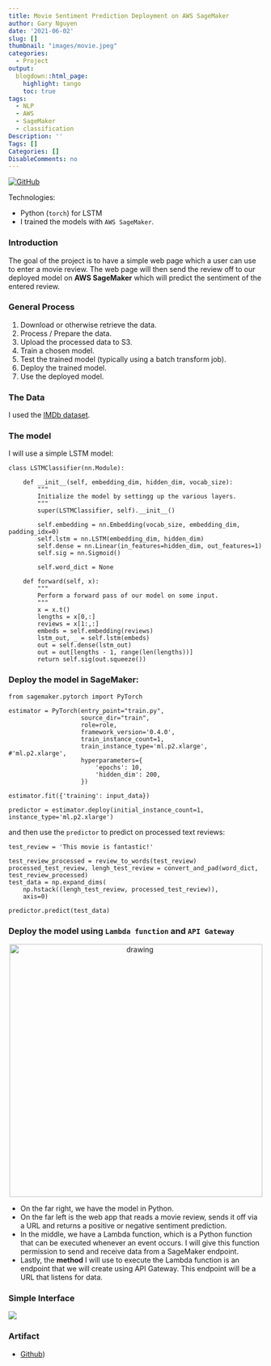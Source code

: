 ```yaml
---
title: Movie Sentiment Prediction Deployment on AWS SageMaker
author: Gary Nguyen
date: '2021-06-02'
slug: []
thumbnail: "images/movie.jpeg"
categories:
  - Project
output:
  blogdown::html_page:
    highlight: tango
    toc: true
tags:
  - NLP
  - AWS
  - SageMaker
  - classification
Description: ''
Tags: []
Categories: []
DisableComments: no
---
```


[![GitHub](https://img.shields.io/badge/GitHub-View_on_GitHub-blue?logo=GitHub)](https://github.com/hnguyen1174/sagemaker-movie-reviews)

Technologies:

* Python (`torch`) for LSTM
* I trained the models with `AWS SageMaker`.

### Introduction

The goal of the project is to have a simple web page which a user can use to enter a movie review. The web page will then send the review off to our deployed model on **AWS SageMaker** which will predict the sentiment of the entered review.

### General Process

1. Download or otherwise retrieve the data.
2. Process / Prepare the data.
3. Upload the processed data to S3.
4. Train a chosen model.
5. Test the trained model (typically using a batch transform job).
6. Deploy the trained model.
7. Use the deployed model.

### The Data

I used the [IMDb dataset](http://ai.stanford.edu/~amaas/data/sentiment/).

### The model

I will use a simple LSTM model:

```
class LSTMClassifier(nn.Module):

    def __init__(self, embedding_dim, hidden_dim, vocab_size):
        """
        Initialize the model by settingg up the various layers.
        """
        super(LSTMClassifier, self).__init__()

        self.embedding = nn.Embedding(vocab_size, embedding_dim, padding_idx=0)
        self.lstm = nn.LSTM(embedding_dim, hidden_dim)
        self.dense = nn.Linear(in_features=hidden_dim, out_features=1)
        self.sig = nn.Sigmoid()
        
        self.word_dict = None

    def forward(self, x):
        """
        Perform a forward pass of our model on some input.
        """
        x = x.t()
        lengths = x[0,:]
        reviews = x[1:,:]
        embeds = self.embedding(reviews)
        lstm_out, _ = self.lstm(embeds)
        out = self.dense(lstm_out)
        out = out[lengths - 1, range(len(lengths))]
        return self.sig(out.squeeze())
```

### Deploy the model in SageMaker:

```
from sagemaker.pytorch import PyTorch

estimator = PyTorch(entry_point="train.py",
                    source_dir="train",
                    role=role,
                    framework_version='0.4.0',
                    train_instance_count=1,
                    train_instance_type='ml.p2.xlarge', #'ml.p2.xlarge',
                    hyperparameters={
                        'epochs': 10,
                        'hidden_dim': 200,
                    })
                    
estimator.fit({'training': input_data})

predictor = estimator.deploy(initial_instance_count=1, instance_type='ml.p2.xlarge')
```

and then use the `predictor` to predict on processed text reviews:

```
test_review = 'This movie is fantastic!'

test_review_processed = review_to_words(test_review)
processed_test_review, lengh_test_review = convert_and_pad(word_dict, test_review_processed)
test_data = np.expand_dims(
    np.hstack((lengh_test_review, processed_test_review)), 
    axis=0)
    
predictor.predict(test_data)
```

### Deploy the model using `Lambda function` and `API Gateway`

<p align="center">
  <img src="aws.png" alt="drawing" width="500"/>
</p>


* On the far right, we have the  model in Python. 
* On the far left is the web app that reads a movie review, sends it off via a URL and returns a positive or negative sentiment prediction.
* In the middle, we have a Lambda function, which is a Python function that can be executed whenever an event occurs. I will give this function permission to send and receive data from a SageMaker endpoint.
* Lastly, the **method** I will use to execute the Lambda function is an endpoint that we will create using API Gateway. This endpoint will be a URL that listens for data.

### Simple Interface

![](app.png)

### Artifact

* [Github](https://github.com/hnguyen1174/DisasterTweetsDetector))










